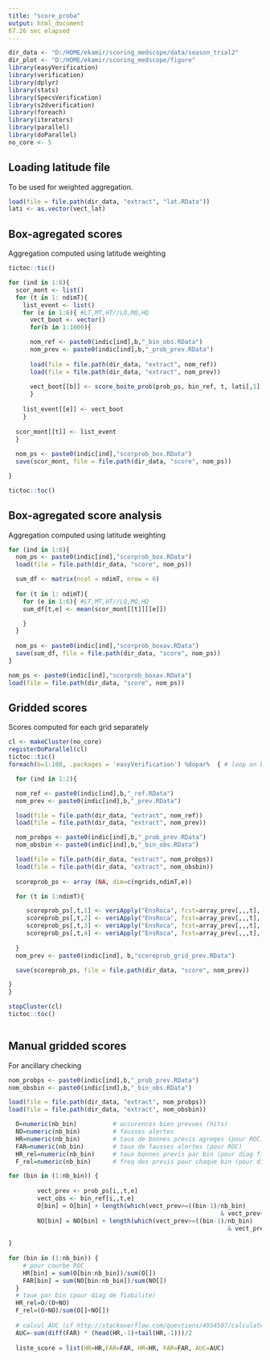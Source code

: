 ---
title: "score_proba"
output: html_document
67.26 sec elapsed
---

```{r setup, include=FALSE}
dir_data <- "D:/HOME/ekamir/scoring_medscope/data/season_trial2" 
dir_plot <- "D:/HOME/ekamir/scoring_medscope/figure"
library(easyVerification)
library(verification)
library(dplyr)
library(stats)
library(SpecsVerification)
library(s2dverification)
library(foreach)
library(iterators)
library(parallel)
library(doParallel)
no_core <- 5

```

## Loading latitude file

To be used for weighted aggregation.

```{r }
load(file = file.path(dir_data, "extract", "lat.RData"))
lati <- as.vector(vect_lat)

```


## Box-agregated scores

Aggregation computed using latitude weighting

```{r}
tictoc::tic()

for (ind in 1:8){
  scor_mont <- list()
  for (t in 1: ndimT){
    list_event <- list()
    for (e in 1:6){ #LT,MT,HT//LQ,MQ,HQ
      vect_boot <- vector()
      for(b in 1:1000){

      nom_ref <- paste0(indic[ind],b,"_bin_obs.RData")
      nom_prev <- paste0(indic[ind],b,"_prob_prev.RData")
     
      load(file = file.path(dir_data, "extract", nom_ref))
      load(file = file.path(dir_data, "extract", nom_prev))
    
      vect_boot[[b]] <- score_boite_prob(prob_ps, bin_ref, t, lati[,1], nb_bin = 5, e)$AUC
      }
      
    list_event[[e]] <- vect_boot
    }
    
  scor_mont[[t]] <- list_event
  }
  
  nom_ps <- paste0(indic[ind],"scorprob_box.RData")
  save(scor_mont, file = file.path(dir_data, "score", nom_ps))

}

tictoc::toc()

```
## Box-agregated score analysis

Aggregation computed using latitude weighting

```{r}

for (ind in 1:8){
  nom_ps <- paste0(indic[ind],"scorprob_box.RData")
  load(file = file.path(dir_data, "score", nom_ps))

  sum_df <- matrix(ncol = ndimT, nrow = 6)
  
  for (t in 1: ndimT){
    for (e in 1:6){ #LT,MT,HT//LQ,MQ,HQ
    sum_df[t,e] <- mean(scor_mont[[t]][[e]])

    }
  }
  
  nom_ps <- paste0(indic[ind],"scorprob_boxav.RData")
  save(sum_df, file = file.path(dir_data, "score", nom_ps))
}

nom_ps <- paste0(indic[ind],"scorprob_boxav.RData")
load(file = file.path(dir_data, "score", nom_ps))

```


## Gridded scores

Scores computed for each grid separately

```{r}
cl <- makeCluster(no_core)
registerDoParallel(cl)
tictoc::tic()
foreach(b=1:100, .packages = 'easyVerification') %dopar%  { # loop on bootstrap samples

  for (ind in 1:2){

  nom_ref <- paste0(indic[ind],b,"_ref.RData")
  nom_prev <- paste0(indic[ind],b,"_prev.RData")

  load(file = file.path(dir_data, "extract", nom_ref))
  load(file = file.path(dir_data, "extract", nom_prev))

  nom_probps <- paste0(indic[ind],b,"_prob_prev.RData")
  nom_obsbin <- paste0(indic[ind],b,"_bin_obs.RData")

  load(file = file.path(dir_data, "extract", nom_probps))
  load(file = file.path(dir_data, "extract", nom_obsbin))
  
  scoreprob_ps <- array (NA, dim=c(ngrids,ndimT,e))

  for (t in 1:ndimT){

     scoreprob_ps[,t,1] <- veriApply("EnsRoca", fcst=array_prev[,,,t], obs=array_obs[,,t], prob=1:2/3, parallel = TRUE)$cat1 
     scoreprob_ps[,t,2] <- veriApply("EnsRoca", fcst=array_prev[,,,t], obs=array_obs[,,t], prob=1:2/3, parallel = TRUE)$cat3 
     scoreprob_ps[,t,3] <- veriApply("EnsRoca", fcst=array_prev[,,,t], obs=array_obs[,,t], prob=1:4/5, parallel = TRUE)$cat1 
     scoreprob_ps[,t,4] <- veriApply("EnsRoca", fcst=array_prev[,,,t], obs=array_obs[,,t], prob=1:4/5, parallel = TRUE)$cat5
  
  }
  nom_prev <- paste0(indic[ind], b,"scoreprob_grid_prev.RData")

  save(scoreprob_ps, file = file.path(dir_data, "score", nom_prev))

}
}

stopCluster(cl)
tictoc::toc()



```
## Manual gridded scores

For ancillary checking

```{r}
nom_probps <- paste0(indic[ind],b,"_prob_prev.RData")
nom_obsbin <- paste0(indic[ind],b,"_bin_obs.RData")

load(file = file.path(dir_data, "extract", nom_probps))
load(file = file.path(dir_data, "extract", nom_obsbin))

  O=numeric(nb_bin)          # occurences bien prevues (hits)
  NO=numeric(nb_bin)         # fausses alertes
  HR=numeric(nb_bin)         # taux de bonnes previs agreges (pour ROC)
  FAR=numeric(nb_bin)        # taux de fausses alertes (pour ROC)
  HR_rel=numeric(nb_bin)     # taux bonnes previs par bin (pour diag fiabilite)
  F_rel=numeric(nb_bin)      # freq des previs pour chaque bin (pour diag fiabilite)

for (bin in (1:nb_bin)) {
    
        vect_prev <- prob_ps[i,,t,e]
        vect_obs <- bin_ref[i,,t,e]
        O[bin] = O[bin] + length(which(vect_prev>=((bin-1)/nb_bin) 
                                                           & vect_prev<(bin/nb_bin) & vect_obs==1))
        NO[bin] = NO[bin] + length(which(vect_prev>=((bin-1)/nb_bin) 
                                                             & vect_prev<(bin/nb_bin) & vect_obs==0))
        
}
  
for (bin in (1:nb_bin)) {
    # pour courbe ROC
    HR[bin] = sum(O[bin:nb_bin])/sum(O[])
    FAR[bin] = sum(NO[bin:nb_bin])/sum(NO[])
  }
  # taux par bin (pour diag de fiabilite)
  HR_rel=O/(O+NO)
  F_rel=(O+NO)/sum(O[]+NO[])
  
  # calcul AUC (cf http://stackoverflow.com/questions/4954507/calculate-the-area-under-a-curve-in-r)
  AUC=-sum(diff(FAR) * (head(HR,-1)+tail(HR,-1)))/2
  
  liste_score = list(HR=HR,FAR=FAR, HR=HR, FAR=FAR, AUC=AUC)

```





